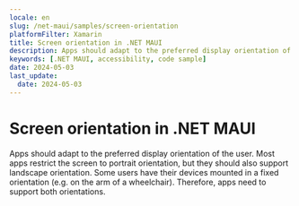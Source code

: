 ```yaml
---
locale: en
slug: /net-maui/samples/screen-orientation
platformFilter: Xamarin
title: Screen orientation in .NET MAUI
description: Apps should adapt to the preferred display orientation of the user.
keywords: [.NET MAUI, accessibility, code sample]
date: 2024-05-03
last_update:
  date: 2024-05-03
---
```


# Screen orientation in .NET MAUI

Apps should adapt to the preferred display orientation of the user. Most apps restrict the screen to portrait orientation, but they should also support landscape orientation. Some users have their devices mounted in a fixed orientation (e.g. on the arm of a wheelchair). Therefore, apps need to support both orientations.

<CodeSample id="screen-orientation" locale="en" platform="net-maui"/>

